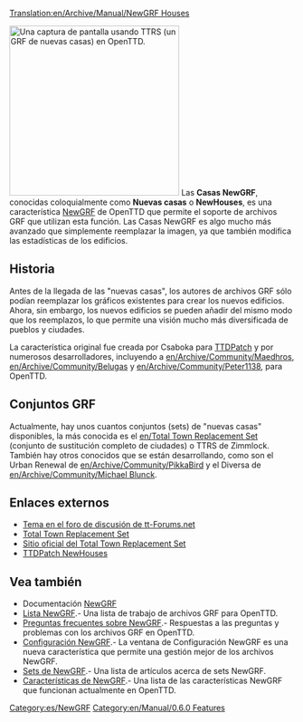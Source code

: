 [[Translation:en/Archive/Manual/NewGRF Houses]]

[[File:en/Archive/Manual/Ttrsopenttd.png|thumb|300px|right| Una captura de pantalla usando TTRS (un GRF de nuevas casas) en OpenTTD.]]
Las '''Casas NewGRF''', conocidas coloquialmente como '''Nuevas casas''' o '''NewHouses''', es una característica [[es/Manual/NewGRF|NewGRF]] de OpenTTD que permite el soporte de archivos GRF que utilizan esta función.
Las Casas NewGRF es algo mucho más avanzado que simplemente reemplazar la imagen, ya que también modifica las estadísticas de los edificios.

==Historia==
Antes de la llegada de las "nuevas casas", los autores de archivos GRF sólo podían reemplazar los gráficos existentes para crear los nuevos edificios. Ahora, sin embargo, los nuevos edificios se pueden añadir del mismo modo que los reemplazos, lo que permite una visión mucho más diversificada de pueblos y ciudades.

La característica original fue creada por Csaboka para [[es/Archive/OpenTTD/TTDPatch|TTDPatch]] y por numerosos desarrolladores, incluyendo a [[en/Archive/Community/Maedhros]], [[en/Archive/Community/Belugas]] y [[en/Archive/Community/Peter1138]], para OpenTTD.

== Conjuntos GRF ==
Actualmente, hay unos cuantos conjuntos (sets) de "nuevas casas" disponibles, la más conocida es el [[en/Total Town Replacement Set]] (conjunto de sustitución completo de ciudades) o TTRS de Zimmlock. También hay otros conocidos que se están desarrollando, como son el Urban Renewal de [[en/Archive/Community/PikkaBird]] y el Diversa de [[en/Archive/Community/Michael Blunck]].

==Enlaces externos==
*[http://www.tt-forums.net/viewtopic.php?t=28797 Tema en el foro de discusión de tt-Forums.net]
*[http://www.tt-forums.net/viewtopic.php?t=8878 Total Town Replacement Set]
*[http://users.skynet.be/florisjan/ttd/ttrs.html Sitio oficial del Total Town Replacement Set]
*[http://wiki.ttdpatch.net/tiki-index.php?page=NewHouses TTDPatch NewHouses]

== Vea también ==
* Documentación [[es/Manual/NewGRF|NewGRF]]
* [[es/Community/NewGRF/Main Page|Lista NewGRF]].- Una lista de trabajo de archivos GRF para OpenTTD.
* [[es/Archive/Community/Preguntas frecuentes sobre NewGRF|Preguntas frecuentes sobre NewGRF]].- Respuestas a las preguntas y problemas con los archivos GRF en OpenTTD.
* [[es/Manual/NewGRF|Configuración NewGRF]].- La ventana de Configuración NewGRF es una nueva característica que permite una gestión mejor de los archivos NewGRF. 
* [[es/Archive/Lists/Sets de NewGRF|Sets de NewGRF]].-  Una lista de artículos acerca de sets NewGRF.
* [[es/Características de NewGRF|Características de NewGRF]].-  Una lista de las características NewGRF que funcionan actualmente en OpenTTD.

[[Category:es/NewGRF]]
[[Category:en/Manual/0.6.0 Features]]